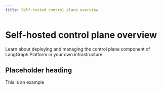 ```yaml
---
title: Self-hosted control plane overview
---
```


# Self-hosted control plane overview

Learn about deploying and managing the control plane component of LangGraph Platform in your own infrastructure. 

## Placeholder heading

This is an example